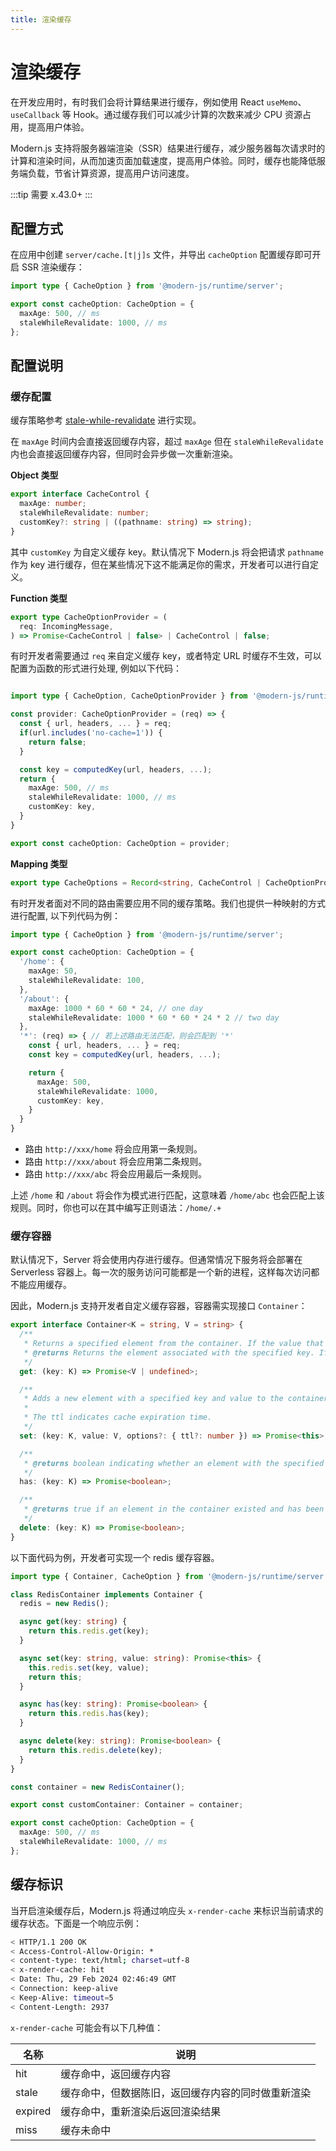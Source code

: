 ```yaml
---
title: 渲染缓存
---
```


# 渲染缓存

在开发应用时，有时我们会将计算结果进行缓存，例如使用 React `useMemo`、`useCallback` 等 Hook。通过缓存我们可以减少计算的次数来减少 CPU 资源占用，提高用户体验。

Modern.js 支持将服务器端渲染（SSR）结果进行缓存，减少服务器每次请求时的计算和渲染时间，从而加速页面加载速度，提高用户体验。同时，缓存也能降低服务端负载，节省计算资源，提高用户访问速度。

:::tip
需要 x.43.0+
:::

## 配置方式

在应用中创建 `server/cache.[t|j]s` 文件，并导出 `cacheOption` 配置缓存即可开启 SSR 渲染缓存：

```ts title="server/cache.ts"
import type { CacheOption } from '@modern-js/runtime/server';

export const cacheOption: CacheOption = {
  maxAge: 500, // ms
  staleWhileRevalidate: 1000, // ms
};
```

## 配置说明

### 缓存配置

缓存策略参考 [stale-while-revalidate](https://developer.mozilla.org/en-US/docs/Web/HTTP/Headers/Cache-Control) 进行实现。

在 `maxAge` 时间内会直接返回缓存内容，超过 `maxAge` 但在 `staleWhileRevalidate` 内也会直接返回缓存内容，但同时会异步做一次重新渲染。

**Object 类型**

```ts
export interface CacheControl {
  maxAge: number;
  staleWhileRevalidate: number;
  customKey?: string | ((pathname: string) => string);
}
```

其中 `customKey` 为自定义缓存 key。默认情况下 Modern.js 将会把请求 `pathname` 作为 key 进行缓存，但在某些情况下这不能满足你的需求，开发者可以进行自定义。

**Function 类型**

```ts
export type CacheOptionProvider = (
  req: IncomingMessage,
) => Promise<CacheControl | false> | CacheControl | false;
```

有时开发者需要通过 `req` 来自定义缓存 key，或者特定 URL 时缓存不生效，可以配置为函数的形式进行处理, 例如以下代码：

```ts title="server/cache.ts"

import type { CacheOption, CacheOptionProvider } from '@modern-js/runtime/server';

const provider: CacheOptionProvider = (req) => {
  const { url, headers, ... } = req;
  if(url.includes('no-cache=1')) {
    return false;
  }

  const key = computedKey(url, headers, ...);
  return {
    maxAge: 500, // ms
    staleWhileRevalidate: 1000, // ms
    customKey: key,
  }
}

export const cacheOption: CacheOption = provider;
```

**Mapping 类型**

```ts
export type CacheOptions = Record<string, CacheControl | CacheOptionProvider>;
```

有时开发者面对不同的路由需要应用不同的缓存策略。我们也提供一种映射的方式进行配置, 以下列代码为例：

```ts title="server/cache.ts"
import type { CacheOption } from '@modern-js/runtime/server';

export const cacheOption: CacheOption = {
  '/home': {
    maxAge: 50,
    staleWhileRevalidate: 100,
  },
  '/about': {
    maxAge: 1000 * 60 * 60 * 24, // one day
    staleWhileRevalidate: 1000 * 60 * 60 * 24 * 2 // two day
  },
  '*': (req) => { // 若上述路由无法匹配，则会匹配到 '*'
    const { url, headers, ... } = req;
    const key = computedKey(url, headers, ...);

    return {
      maxAge: 500,
      staleWhileRevalidate: 1000,
      customKey: key,
    }
  }
}
```

- 路由 `http://xxx/home` 将会应用第一条规则。
- 路由 `http://xxx/about` 将会应用第二条规则。
- 路由 `http://xxx/abc` 将会应用最后一条规则。

上述 `/home` 和 `/about` 将会作为模式进行匹配，这意味着 `/home/abc` 也会匹配上该规则。同时，你也可以在其中编写正则语法：`/home/.+`

### 缓存容器

默认情况下，Server 将会使用内存进行缓存。但通常情况下服务将会部署在 Serverless 容器上。每一次的服务访问可能都是一个新的进程，这样每次访问都不能应用缓存。

因此，Modern.js 支持开发者自定义缓存容器，容器需实现接口 `Container`：

```ts
export interface Container<K = string, V = string> {
  /**
   * Returns a specified element from the container. If the value that is associated to the provided key is an object, then you will get a reference to that object and any change made to that object will effectively modify it inside the Container.
   * @returns Returns the element associated with the specified key. If no element is associated with the specified key, undefined is returned.
   */
  get: (key: K) => Promise<V | undefined>;

  /**
   * Adds a new element with a specified key and value to the container. If an element with the same key already exists, the element will be updated.
   *
   * The ttl indicates cache expiration time.
   */
  set: (key: K, value: V, options?: { ttl?: number }) => Promise<this>;

  /**
   * @returns boolean indicating whether an element with the specified key exists or not.
   */
  has: (key: K) => Promise<boolean>;

  /**
   * @returns true if an element in the container existed and has been removed, or false if the element does not exist.
   */
  delete: (key: K) => Promise<boolean>;
}
```

以下面代码为例，开发者可实现一个 redis 缓存容器。

```ts
import type { Container, CacheOption } from '@modern-js/runtime/server';

class RedisContainer implements Container {
  redis = new Redis();

  async get(key: string) {
    return this.redis.get(key);
  }

  async set(key: string, value: string): Promise<this> {
    this.redis.set(key, value);
    return this;
  }

  async has(key: string): Promise<boolean> {
    return this.redis.has(key);
  }

  async delete(key: string): Promise<boolean> {
    return this.redis.delete(key);
  }
}

const container = new RedisContainer();

export const customContainer: Container = container;

export const cacheOption: CacheOption = {
  maxAge: 500, // ms
  staleWhileRevalidate: 1000, // ms
};
```

## 缓存标识

当开启渲染缓存后，Modern.js 将通过响应头 `x-render-cache` 来标识当前请求的缓存状态。下面是一个响应示例：

```bash
< HTTP/1.1 200 OK
< Access-Control-Allow-Origin: *
< content-type: text/html; charset=utf-8
< x-render-cache: hit
< Date: Thu, 29 Feb 2024 02:46:49 GMT
< Connection: keep-alive
< Keep-Alive: timeout=5
< Content-Length: 2937
```

`x-render-cache` 可能会有以下几种值：

| 名称    | 说明                                               |
| ------- | -------------------------------------------------- |
| hit     | 缓存命中，返回缓存内容                             |
| stale   | 缓存命中，但数据陈旧，返回缓存内容的同时做重新渲染 |
| expired | 缓存命中，重新渲染后返回渲染结果                   |
| miss    | 缓存未命中                                         |